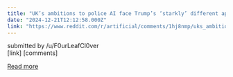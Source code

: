 ```yaml
---
title: "UK’s ambitions to police AI face Trump’s ‘starkly’ different approach"
date: "2024-12-21T12:12:58.000Z"
link: "https://www.reddit.com/r/artificial/comments/1hj8nmp/uks_ambitions_to_police_ai_face_trumps_starkly/"
---
```


submitted by    /u/F0urLeafCl0ver  
 [link]   [comments]

[Read more](https://www.reddit.com/r/artificial/comments/1hj8nmp/uks_ambitions_to_police_ai_face_trumps_starkly/)
